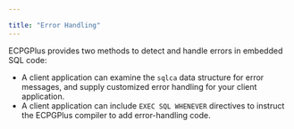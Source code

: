 ---

title: "Error Handling"
---

<div id="error_handling" class="registered_link"></div>

ECPGPlus provides two methods to detect and handle errors in embedded SQL code:

- A client application can examine the `sqlca` data structure for error messages, and supply customized error handling for your client application.
- A client application can include `EXEC SQL WHENEVER` directives to instruct the ECPGPlus compiler to add error-handling code.